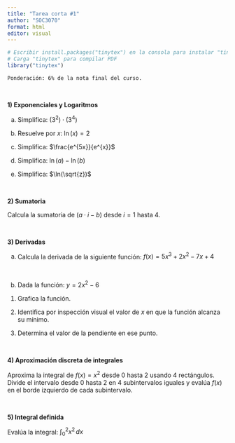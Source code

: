 ```yaml
---
title: "Tarea corta #1"
author: "SOC3070"
format: html
editor: visual
---
```


```r
# Escribir install.packages("tinytex") en la consola para instalar "tinytex"
# Carga "tinytex" para compilar PDF
library("tinytex")
```

`Ponderación: 6% de la nota final del curso.`

<br>

**1) Exponenciales y Logaritmos**

a)  Simplifica: $(3^2) \cdot (3^4)$\

b)  Resuelve por $x$: $\ln(x) = 2$\

c)  Simplifica: $\frac{e^{5x}}{e^{x}}$\

d)  Simplifica: $\ln(a) - \ln(b)$\

e)  Simplifica: $\ln(\sqrt{z})$\

<br>

**2) Sumatoria**

Calcula la sumatoria de $(a \cdot i - b)$ desde $i = 1$ hasta $4$.

<br>

**3) Derivadas**

a)  Calcula la derivada de la siguiente función: $f(x) = 5x^3 + 2x^2 - 7x + 4$\

<br>

b)  Dada la función: $y = 2x^2 - 6$

<!-- -->

1.  Grafica la función.

2.  Identifica por inspección visual el valor de $x$ en que la función alcanza su mínimo.\

3.  Determina el valor de la pendiente en ese punto.\

<br>

**4) Aproximación discreta de integrales**

Aproxima la integral de $f(x) = x^2$ desde 0 hasta 2 usando 4 rectángulos. Divide el intervalo desde 0 hasta 2 en 4 subintervalos iguales y evalúa $f(x)$ en el borde izquierdo de cada subintervalo.

<br>

**5) Integral definida**

Evalúa la integral: $\int_{0}^{2} x^2 \, dx$
